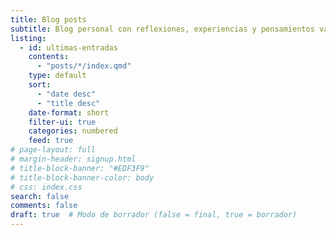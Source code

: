 ```yaml
---
title: Blog posts
subtitle: Blog personal con reflexiones, experiencias y pensamientos variados.
listing:
  - id: ultimas-entradas
    contents: 
      - "posts/*/index.qmd"
    type: default
    sort: 
      - "date desc"
      - "title desc"
    date-format: short
    filter-ui: true
    categories: numbered
    feed: true
# page-layout: full
# margin-header: signup.html
# title-block-banner: "#EDF3F9"
# title-block-banner-color: body
# css: index.css
search: false
comments: false
draft: true  # Modo de borrador (false = final, true = borrador)
---
```



